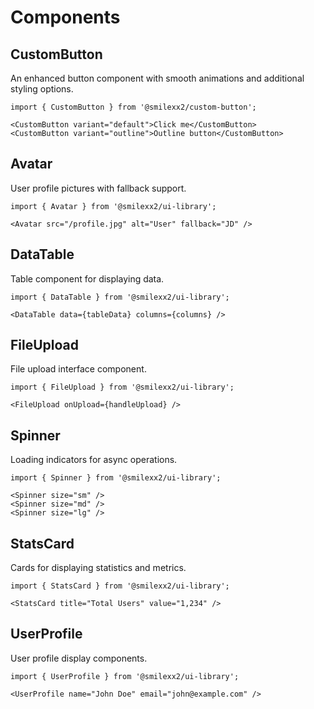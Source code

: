 # Components

## CustomButton

An enhanced button component with smooth animations and additional styling options.

```tsx
import { CustomButton } from '@smilexx2/custom-button';

<CustomButton variant="default">Click me</CustomButton>
<CustomButton variant="outline">Outline button</CustomButton>
```

## Avatar

User profile pictures with fallback support.

```tsx
import { Avatar } from '@smilexx2/ui-library';

<Avatar src="/profile.jpg" alt="User" fallback="JD" />
```

## DataTable

Table component for displaying data.

```tsx
import { DataTable } from '@smilexx2/ui-library';

<DataTable data={tableData} columns={columns} />
```

## FileUpload

File upload interface component.

```tsx
import { FileUpload } from '@smilexx2/ui-library';

<FileUpload onUpload={handleUpload} />
```

## Spinner

Loading indicators for async operations.

```tsx
import { Spinner } from '@smilexx2/ui-library';

<Spinner size="sm" />
<Spinner size="md" />
<Spinner size="lg" />
```

## StatsCard

Cards for displaying statistics and metrics.

```tsx
import { StatsCard } from '@smilexx2/ui-library';

<StatsCard title="Total Users" value="1,234" />
```

## UserProfile

User profile display components.

```tsx
import { UserProfile } from '@smilexx2/ui-library';

<UserProfile name="John Doe" email="john@example.com" />
```